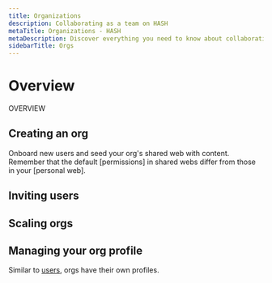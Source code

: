 ```yaml
---
title: Organizations
description: Collaborating as a team on HASH
metaTitle: Organizations - HASH
metaDescription: Discover everything you need to know about collaborating as a team or in a group using HASH
sidebarTitle: Orgs
---
```


# Overview

OVERVIEW

## Creating an org<a id="#create" />

Onboard new users and seed your org's shared web with content. Remember that the default [permissions] in shared webs differ from those in your [personal web].

## Inviting users<a id="#invite" />

## Scaling orgs

## Managing your org profile

Similar to [users](/learn/webs/users), orgs have their own profiles.